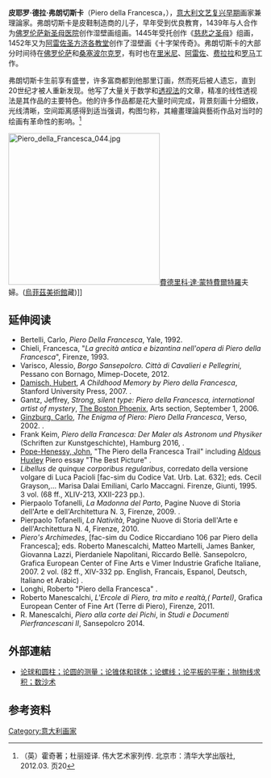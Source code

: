 {{Infobox artist
| name        = 皮耶罗·德拉·弗朗切斯卡

| image       = Resurrection detail.JPG
| caption     = 自画像
| imagesize   =
| birth_name  = 皮耶罗·德拉·弗朗切斯卡
| birth_date  = 1410-1420年间
| birth_place = [[佛罗伦萨共和国|佛罗伦萨共和国]][[桑塞波尔克罗|桑塞波尔克罗]]
| death_date  = {{Death-date|October 12, 1492}}
| death_place = [[佛罗伦萨共和国|佛罗伦萨共和国]][[桑塞波尔克罗|桑塞波尔克罗]]
| nationality = [[意大利|意大利]]
| field       = [[油画|油画]]、[[湿壁画|湿壁画]]
| training    =
| movement    = [[意大利文艺复兴|意大利文艺复兴]]
| works       = [[基督受洗图_(弗朗切斯卡)|基督受洗图]] <br> [[鞭打基督_(弗朗切斯卡)|鞭打基督]] <br> [[Brera_Madonna|Brera Madonna]]
}}
'''皮耶罗·德拉·弗朗切斯卡'''（Piero della Francesca，{{bd|約1415年||1492年|10月12日}}），[[義大利文藝復興|意大利文艺复兴早期]]画家兼理論家。弗朗切斯卡是皮鞋制造商的儿子，早年受到优良教育，1439年与人合作为[[佛罗伦萨新圣母医院|佛罗伦萨新圣母医院]]创作湿壁画组画。1445年受托创作《[[慈悲之圣母|慈悲之圣母]]》组画，1452年又为[[阿雷佐圣方济各教堂|阿雷佐圣方济各教堂]]创作了湿壁画《十字架传奇》。弗朗切斯卡的大部分时间待在[[佛罗伦萨|佛罗伦萨]]和[[桑塞波尔克罗|桑塞波尔克罗]]，有时也在[[里米尼|里米尼]]、[[阿雷佐|阿雷佐]]、[[费拉拉|费拉拉]]和[[罗马|罗马]]工作。

弗朗切斯卡生前享有盛誉，许多富商都到他那里订画，然而死后被人遗忘，直到20世纪才被人重新发现。他写了大量关于数学和[[透视法|透视法]]的文章，精准的线性透视法是其作品的主要特色。他的许多作品都是花大量时间完成，背景刻画十分细致，光线清晰，空间距离感得到适当强调，构图匀称，其繪畫理論與藝術作品对当时的绘画有革命性的影响。<ref>（英）霍奇著；杜丽娅译. 伟大艺术家列传. 北京市：清华大学出版社, 2012.03. 页20</ref>

[[File:Piero_della_Francesca_044.jpg|300px]][[費德里科·達·蒙特費爾特羅|費德里科·達·蒙特費爾特羅]]夫婦。([[烏菲茲美術館|烏菲茲美術館]]藏)]]

==延伸阅读==
{{refbegin}}
*Bertelli, Carlo, ''Piero Della Francesca'', Yale, 1992.
* Chieli, Francesca, "''La grecità antica e bizantina nell'opera di Piero della Francesca''", Firenze, 1993.
*Varisco, Alessio, ''Borgo Sansepolcro. Città di Cavalieri e Pellegrini'', Pessano con Bornago, Mimep-Docete, 2012.
*[[Hubert_Damisch|Damisch, Hubert]], ''A Childhood Memory by Piero della Francesca'', Stanford University Press, 2007. {{ISBN|0-8047-3442-9}}.
*Gantz, Jeffrey, ''Strong, silent type: Piero della Francesca, international artist of mystery'', [[The_Phoenix_(newspaper)|The Boston Phoenix]], Arts section, September 1, 2006.
*[[Carlo_Ginzburg|Ginzburg, Carlo]], ''The Enigma of Piero: Piero Della Francesca'', Verso, 2002. {{ISBN|1-85984-378-6}}.
*Frank Keim, ''Piero della Francesca: Der Maler als Astronom und Physiker'' (Schriften zur Kunstgeschichte), Hamburg 2016, {{ISBN|978-3-8300-9208-7}}.
*[[John_Pope-Hennessy|Pope-Henessy, John]], "The Piero della Francesca Trail" including [[Aldous_Huxley|Aldous Huxley]] Piero essay "The Best Picture"  {{ISBN|1-892145-13-8}}.
*''Libellus de quinque corporibus regularibus'', corredato della versione volgare di Luca Pacioli [fac-sim du Codice Vat. Urb. Lat. 632]; eds. Cecil Grayson,... Marisa Dalai Emiliani, Carlo Maccagni. Firenze, Giunti, 1995.  3 vol. (68 ff., XLIV-213, XXII-223 pp.).  {{ISBN|88-09-01020-5}}
* Pierpaolo Tofanelli, ''La Madonna del Parto'', Pagine Nuove di Storia dell'Arte e dell'Architettura N. 3, Firenze, 2009. {{ISBN|978-88-95450-21-6}}.
*Pierpaolo Tofanelli, ''La Natività'', Pagine Nuove di Storia dell'Arte e dell'Architettura N. 4, Firenze, 2010. {{ISBN|978-88-95450-22-3}}
* ''Piero's Archimedes'', [fac-sim du Codice Riccardiano 106 par Piero della Francesca]; eds. Roberto Manescalchi, Matteo Martelli, James Banker, Giovanna Lazzi, Pierdaniele Napolitani, Riccardo Bellè. Sansepolcro, Grafica European Center of Fine Arts e Vimer Industrie Grafiche Italiane, 2007. 2 vol. (82 ff., XIV-332 pp. English, Francais, Espanol, Deutsch, Italiano et Arabic) {{ISBN|978-88-95450-25-4}}.
*Longhi, Roberto "Piero della Francesca"  {{ISBN|1-878818-77-5}}.
*Roberto Manescalchi, ''L'Ercole di Piero, tra mito e realtà,( ParteI)'', Grafica European Center of Fine Art (Terre di Piero), Firenze, 2011. {{ISBN|978-88-95450-05-6}}
* R. Manescalchi, ''Piero alla corte dei Pichi'', in ''Studi e Documenti Pierfrancescani II'', Sansepolcro 2014. {{ISBN|978-8895450445}}
{{refend}}

== 外部連結 ==
*{{zh icon}} {{la icon}} [http://www.wdl.org/zh/item/10646/ 论球和圆柱；论圆的测量；论锥体和球体；论螺线；论平板的平衡；抛物线求积；数沙术] {{Wayback|url=http://www.wdl.org/zh/item/10646/ |date=20210330152114 }}

==参考资料==
{{reflist}}

{{Authority control}}
[[Category:意大利画家|Category:意大利画家]]